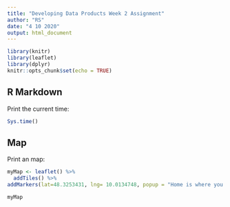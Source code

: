 ---
title: "Developing Data Products Week 2 Assignment"
author: "RS"
date: "4 10 2020"
output: html_document
---




```{r setup, include=FALSE}
library(knitr)
library(leaflet)
library(dplyr)
knitr::opts_chunk$set(echo = TRUE)
```

## R Markdown

Print the current time:

```{r}
Sys.time()
```

## Map

Print an map:

```{r, echo=FALSE}
myMap <- leaflet() %>%
  addTiles() %>%
addMarkers(lat=48.3253431, lng= 10.0134748, popup = "Home is where you heart is")

myMap
```


